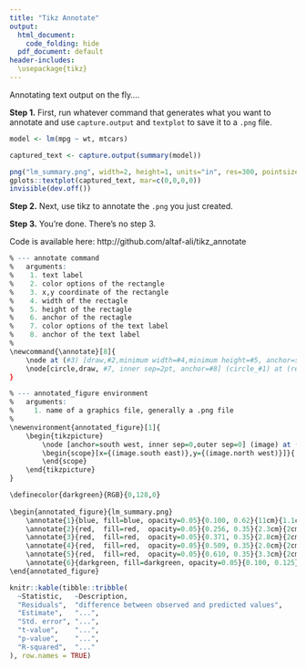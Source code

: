 ```yaml
---
title: "Tikz Annotate"
output:
  html_document: 
    code_folding: hide
  pdf_document: default
header-includes: 
  \usepackage{tikz}
---
```


Annotating text output on the fly....

**Step 1.** First, run whatever command that generates what you want to annotate and use `capture.output` and `textplot` to save it to a `.png` file.

```r
model <- lm(mpg ~ wt, mtcars)

captured_text <- capture.output(summary(model))

png("lm_summary.png", width=2, height=1, units="in", res=300, pointsize=2)
gplots::textplot(captured_text, mar=c(0,0,0,0))
invisible(dev.off())
```

**Step 2.** Next, use tikz to annotate the `.png` you just created.

**Step 3.** You're done. There's no step 3.

Code is available here: http://github.com/altaf-ali/tikz_annotate

```r
% --- annotate command
%   arguments:
%    1. text label
%    2. color options of the rectangle
%    3. x,y coordinate of the rectangle
%    4. width of the rectagle
%    5. height of the rectagle
%    6. anchor of the rectagle
%    7. color options of the text label
%    8. anchor of the text label
%
\newcommand{\annotate}[8]{
	\node at (#3) [draw,#2,minimum width=#4,minimum height=#5, anchor=south west, draw opacity=1] (rect_#1) {};
	\node[circle,draw, #7, inner sep=2pt, anchor=#8] (circle_#1) at (rect_#1.#6) {\LARGE \textbf{#1}};
}

% --- annotated_figure environment 
%   arguments: 
%     1. name of a graphics file, generally a .png file 
%
\newenvironment{annotated_figure}[1]{
	\begin{tikzpicture}
		\node [anchor=south west, inner sep=0,outer sep=0] (image) at (0,0) {\includegraphics{#1}};
		\begin{scope}[x={(image.south east)},y={(image.north west)}]}{
		\end{scope}
	\end{tikzpicture}
}

\definecolor{darkgreen}{RGB}{0,128,0}
		  
\begin{annotated_figure}{lm_summary.png}
	\annotate{1}{blue, fill=blue, opacity=0.05}{0.100, 0.62}{11cm}{1.1cm}{west}{blue}{east}
	\annotate{2}{red,  fill=red,  opacity=0.05}{0.256, 0.35}{2.3cm}{2cm}{north}{red}{south}
	\annotate{3}{red,  fill=red,  opacity=0.05}{0.371, 0.35}{2.8cm}{2cm}{north}{red}{south}
	\annotate{4}{red,  fill=red,  opacity=0.05}{0.509, 0.35}{2.0cm}{2cm}{north}{red}{south}
	\annotate{5}{red,  fill=red,  opacity=0.05}{0.610, 0.35}{3.3cm}{2cm}{north}{red}{south}
	\annotate{6}{darkgreen, fill=darkgreen, opacity=0.05}{0.100, 0.125}{17cm}{0.5cm}{west}{darkgreen}{east}
\end{annotated_figure}
```

```r
knitr::kable(tibble::tribble(
  ~Statistic,   ~Description,
  "Residuals",  "difference between observed and predicted values",
  "Estimate",   "...",
  "Std. error", "...",
  "t-value",    "...",
  "p-value",    "...",
  "R-squared",  "..."
), row.names = TRUE)
```
